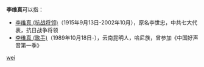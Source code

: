 '''李维真'''可以指：
* [[李维真_(抗战将领)|李维真 (抗战将领)]]（1915年9月13日-2002年10月），原名李世忠，中共七大代表，抗日战争将领
* [[李维真_(歌手)|李维真 (歌手)]]（1989年10月18日-），云南昆明人，哈尼族，曾参加《中国好声音第一季》

{{disambig}}

[[Category:三字李姓人名消歧义|wei]]